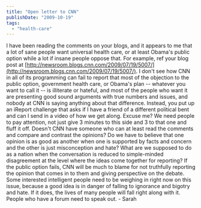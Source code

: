 ```yaml
---
title: "Open letter to CNN"
publishDate: "2009-10-19"
tags: 
  - "health-care"
---
```


I have been reading the comments on your blogs, and it appears to me that a lot of sane people want universal health care, or at least Obama's public option while a lot if insane people oppose that. For example, ref your blog post at [http://newsroom.blogs.cnn.com/2009/07/19/5007/](http://newsroom.blogs.cnn.com/2009/07/19/5007/). I don't see how CNN in all of its programming can fail to report that most of the objection to the public option, government health care, or Obama's plan -- whatever you want to call it -- is illiterate or hateful, and most of the people who want it are presenting good sound arguments with true numbers and issues, and nobody at CNN is saying anything about that difference. Instead, you put up an iReport challenge that asks if I have a friend of a different political bent and can I send in a video of how we get along. Excuse me? We need people to pay attention, not just give 3 minutes to this side and 3 to that one and fluff it off. Doesn't CNN have someone who can at least read the comments and compare and contrast the opinions? Do we have to believe that one opinion is as good as another when one is supported by facts and concern and the other is just misconception and hate? What are we supposed to do as a nation when the conversation is reduced to simple-minded disagreement at the level where the ideas come together for reporting? If the public option fails, CNN will be much to blame for not truthfully reporting the opinion that comes in to them and giving perspective on the debate. Some interested intelligent people need to be weighing in right now on this issue, because a good idea is in danger of falling to ignorance and bigotry and hate. If it does, the lives of many people will fall right along with it. People who have a forum need to speak out. - Sarah
